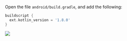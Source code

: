 
Open the file `android/build.gradle`, and add the following:

```gradle
buildscript {
  ext.kotlin_version = '1.8.0'
}
```
<Frame width="800" height="auto" caption="">
  <img src="images/android-config-buildgradle.jpeg" />
</Frame>